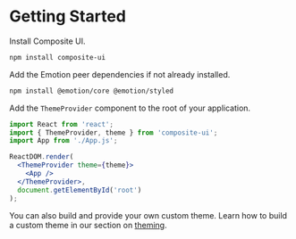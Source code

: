 # Getting Started

Install Composite UI.

```sh
npm install composite-ui
```

Add the Emotion peer dependencies if not already installed.

```sh
npm install @emotion/core @emotion/styled
```

Add the `ThemeProvider` component to the root of your application.

```jsx
import React from 'react';
import { ThemeProvider, theme } from 'composite-ui';
import App from './App.js';

ReactDOM.render(
  <ThemeProvider theme={theme}>
    <App />
  </ThemeProvider>,
  document.getElementById('root')
);
```

You can also build and provide your own custom theme. Learn how to build a custom theme in our section on [theming](./theming.mdx).
